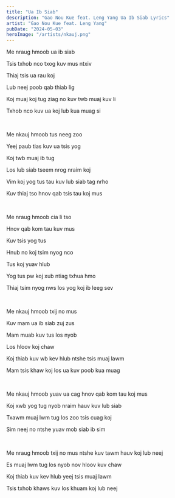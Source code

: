 ```yaml
---
title: "Ua Ib Siab"
description: "Gao Nou Kue feat. Leng Yang Ua Ib Siab Lyrics"
artist: "Gao Nou Kue feat. Leng Yang"
pubDate: "2024-05-03"
heroImage: "/artists/nkauj.png"
---
```


Me nraug hmoob ua ib siab

Tsis txhob nco txog kuv mus ntxiv

Thiaj tsis ua rau koj

Lub neej poob qab thiab lig

Koj muaj koj tug ziag no kuv twb muaj kuv li

Txhob nco kuv ua koj lub kua muag si

<br />

Me nkauj hmoob tus neeg zoo

Yeej paub tias kuv ua tsis yog

Koj twb muaj ib tug

Los lub siab tseem nrog nraim koj

Vim koj yog tus tau kuv lub siab tag nrho

Kuv thiaj tso hnov qab tsis tau koj mus

<br />

Me nraug hmoob cia li tso

Hnov qab kom tau kuv mus

Kuv tsis yog tus

Hnub no koj tsim nyog nco

Tus koj yuav hlub

Yog tus pw koj xub ntiag txhua hmo

Thiaj tsim nyog nws los yog koj ib leeg sev

<br />

Me nkauj hmoob txij no mus

Kuv mam ua ib siab zuj zus

Mam muab kuv tus los nyob

Los hloov koj chaw

Koj thiab kuv wb kev hlub ntshe tsis muaj lawm

Mam tsis khaw koj los ua kuv poob kua muag

<br />

Me nkauj hmoob yuav ua cag hnov qab kom tau koj mus

Koj xwb yog tug nyob nraim hauv kuv lub siab

Txawm muaj lwm tug los zoo tsis cuag koj

Sim neej no ntshe yuav mob siab ib sim

<br />

Me nraug hmoob txij no mus ntshe kuv tawm hauv koj lub neej

Es muaj lwm tug los nyob nov hloov kuv chaw

Koj thiab kuv kev hlub yeej tsis muaj lawm

Tsis txhob khaws kuv los khuam koj lub neej
